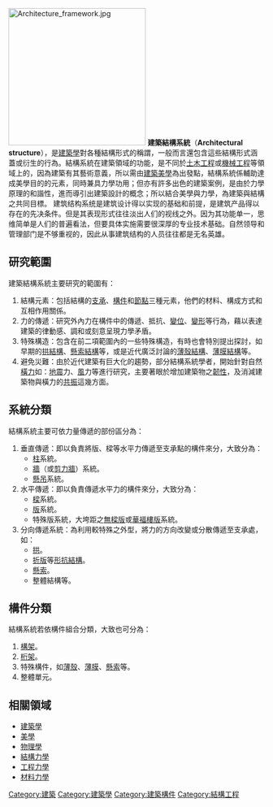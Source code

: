 {{沒有來源|time=2010-7-28}}
[[File:Architecture_framework.jpg|270px]]
'''建築結構系統'''（'''Architectural structure'''），是[[建築學|建築學]]對各種結構形式的稱謂，一般而言還包含這些結構形式涵蓋或衍生的行為。結構系統在建築領域的功能，是不同於[[土木工程|土木工程]]或[[機械工程|機械工程]]等領域上的，因為建築有其藝術意義，所以需由[[建築美學|建築美學]]為出發點，結構系統係輔助達成美學目的的元素，同時兼具力學功用；但亦有許多出色的建築案例，是由於力學原理的和諧性，進而導引出建築設計的概念；所以結合美學與力學，為建築與結構之共同目標。
建筑结构系统是建筑设计得以实现的基础和前提，是建筑产品得以存在的先决条件。但是其表现形式往往淡出人们的视线之外。因为其功能单一，思维简单是人们的普遍看法，但要具体实施需要很深厚的专业技术基础。自然领导和管理部门是不够重视的，因此从事建筑结构的人员往往都是无名英雄。

== 研究範圍 ==
建築結構系統主要研究的範圍有：
# 結構元素：包括結構的[[結構支承|支承]]、[[結構構件|構件]]和[[結構節點|節點]]三種元素，他們的材料、構成方式和互相作用關係。
# 力的傳遞：研究外內力在構件中的傳遞、抵抗、[[結構變位|變位]]、[[結構變形|變形]]等行為，藉以表達建築的律動感、調和或刻意呈現力學矛盾。
# 特殊構造：包含在前二項範圍內的一些特殊構造，有時也會特別提出探討，如早期的[[拱|拱結構]]、[[懸索結構|懸索結構]]等，或是近代廣泛討論的[[薄殼結構|薄殼結構]]、[[薄膜結構|薄膜結構]]等。
# 避免災難：由於近代建築有巨大化的趨勢，部分結構系統學者，開始針對自然[[橫力|橫力]]如：[[地震|地震]]力、[[風|風]]力等進行研究，主要著眼於增加建築物之[[韌性_(科學)|韌性]]，及消減建築物與橫力的[[共振|共振]]這幾方面。

== 系統分類 ==
結構系統主要可依力量傳遞的部份區分為：
# 垂直傳遞：即以負責將版、樑等水平力傳遞至支承點的構件來分，大致分為：
#* [[柱|柱]]系統。
#* [[牆|牆]]（或[[剪力牆|剪力牆]]）系統。
#* [[懸吊|懸吊]]系統。
# 水平傳遞：即以負責傳遞水平力的構件來分，大致分為：
#* [[樑|樑]]系統。
#* [[版|版]]系統。
#* 特殊版系統，大垮距之[[無樑版|無樑版]]或[[華福樓版|華福樓版]]系統。
# 分向傳遞系統：為利用較特殊之外型，將力的方向改變或分散傳遞至支承處，如：
#* [[拱|拱]]。
#* [[折版|折版]]等[[形抗結構|形抗結構]]。
#* [[懸索|懸索]]。
#* 整體結構等。

== 構件分類 ==
結構系統若依構件組合分類，大致也可分為：
# [[構架|構架]]。
# [[桁架_(工程)|桁架]]。
# 特殊構件，如[[薄殼|薄殼]]、[[薄膜|薄膜]]、[[懸索|懸索]]等。
# 整體單元。

== 相關領域 ==
* [[建築學|建築學]]
* [[美學|美學]]
* [[物理學|物理學]]
* [[結構力學|結構力學]]
* [[工程力學|工程力學]]
* [[材料力學|材料力學]]

[[Category:建築|Category:建築]]
[[Category:建築學|Category:建築學]]
[[Category:建築構件|Category:建築構件]]
[[Category:結構工程|Category:結構工程]]